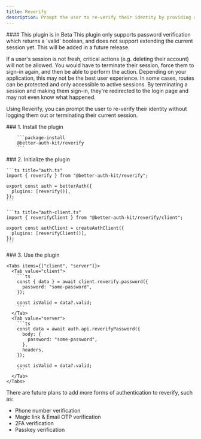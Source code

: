 ```yaml
---
title: Reverify
description: Prompt the user to re-verify their identity by providing a form of authentication for revalidation.
---
```


<GithubButton url="https://github.com/ping-maxwell/better-auth-kit/tree/main/packages/plugins/reverify" />
<NpmButton url="https://www.npmjs.com/package/@better-auth-kit/reverify" />

<Callout type="warn">
  #### This plugin is in Beta
  This plugin only supports password verification which returns a `valid` boolean, and does not support extending the current session yet.
  This will be added in a future release.
</Callout>

If a user's session is not fresh, critical actions (e.g. deleting their account) will not be allowed.
You would have to terminate their session, force them to sign-in again, and then be able to perform the action.
Depending on your application, this may not be the best user experience. In some cases, routes can be protected and only accessible to active sessions. By terminating a session and making them sign-in, they're redirected to the login page and may not even know what happened.

Using Reverify, you can prompt the user to re-verify their identity without logging them out or terminating their current session.

<Steps>
  <Step>
        ### 1. Install the plugin

        ```package-install
        @better-auth-kit/reverify
        ```
  </Step>

  <Step>
    ### 2. Initialize the plugin

    ```ts title="auth.ts"
    import { reverify } from "@better-auth-kit/reverify";

    export const auth = betterAuth({
      plugins: [reverify()],
    });
    ```

    ```ts title="auth-client.ts"
    import { reverifyClient } from "@better-auth-kit/reverify/client";

    export const authClient = createAuthClient({
      plugins: [reverifyClient()],
    });
    ```
  </Step>
  <Step>
    ### 3. Use the plugin

    <Tabs items={["client", "server"]}>
      <Tab value="client">
        ```ts
        const { data } = await client.reverify.password({
          password: "some-password",
        });
        
        const isValid = data?.valid;
        ```
      </Tab>
      <Tab value="server">
        ```ts
        const data = await auth.api.reverifyPassword({
          body: {
            password: "some-password",
          },
          headers,
        });

        const isValid = data?.valid;
        ```
      </Tab>
    </Tabs>
  </Step>
</Steps>

<div className="h-10" />

<Callout>
There are future plans to add more forms of authentication to reverify, such as:

- Phone number verification
- Magic link & Email OTP verification
- 2FA verification
- Passkey verification
</Callout>
